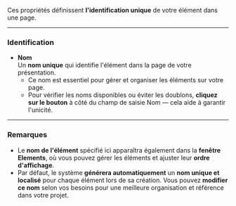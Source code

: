 Ces propriétés définissent **l'identification unique** de votre élément dans une page.

***

### Identification

* **Nom**\
  Un **nom unique** qui identifie l'élément dans la page de votre présentation.
  * Ce nom est essentiel pour gérer et organiser les éléments sur votre page.
  * Pour vérifier les noms disponibles ou éviter les doublons, **cliquez sur le bouton** à côté du champ de saisie Nom — cela aide à garantir l'unicité.

***

### Remarques

* Le **nom de l'élément** spécifié ici apparaîtra également dans la **fenêtre Elements**, où vous pouvez gérer les éléments et ajuster leur **ordre d'affichage**.
* Par défaut, le système **générera automatiquement** un **nom unique et localisé** pour chaque élément lors de sa création. Vous pouvez **modifier ce nom** selon vos besoins pour une meilleure organisation et référence dans votre projet.
